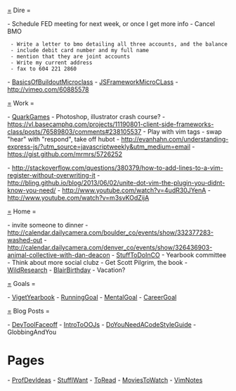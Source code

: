 [[=]] Dire =

- Schedule FED meeting for next week, or once I get more info
- Cancel BMO
  - Write a letter to bmo detailing all three accounts, and the balance
  - include debit card number and my full name
  - mention that they are joint accounts
  - Write my current address
  - fax to 604 221 2860
- [[BasicsOfBuildoutMicroclass]]
- [[JSFrameworkMicroCLass]]
- http://vimeo.com/60885578


[[=]] Work =

- [[QuarkGames]]
- Photoshop, illustrator crash course?
- https://vl.basecamphq.com/projects/11190801-client-side-frameworks-class/posts/76589803/comments#238105537
- Play with vim tags
- swap "hear" with "respond", take off hubot
- http://evanhahn.com/understanding-express-js/?utm_source=javascriptweekly&utm_medium=email
- https://gist.github.com/mrmrs/5726252

- http://stackoverflow.com/questions/380379/how-to-add-lines-to-a-vim-register-without-overwriting-it
- http://bling.github.io/blog/2013/06/02/unite-dot-vim-the-plugin-you-didnt-know-you-need/
- http://www.youtube.com/watch?v=4udR30JYenA
- http://www.youtube.com/watch?v=m3svKOdZijA


[[=]] Home =

- invite someone to dinner
- http://calendar.dailycamera.com/boulder_co/events/show/332377283-washed-out
- http://calendar.dailycamera.com/denver_co/events/show/326436903-animal-collective-with-dan-deacon
- [[StuffToDoInCO]]
- Yearbook committee
- Think about more social clubz
- Get Scott Pilgrim, the book
- [[WildResearch]]
- [[BlairBirthday]]
- Vacation?


[[=]] Goals =

- [[VigetYearbook]]
- [[RunningGoal]]
- [[MentalGoal]]
- [[CareerGoal]]


[[=]] Blog Posts =

- [[DevToolFaceoff]]
- [[IntroToOOJs]]
- [[DoYouNeedACodeStyleGuide]]
- GlobbingAndYou


= Pages =

- [[ProfDevIdeas]]
- [[StuffIWant]]
- [[ToRead]]
- [[MoviesToWatch]]
- [[VimNotes]]
